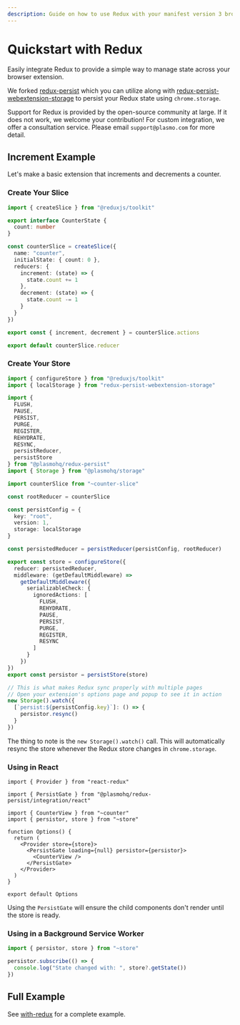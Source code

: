 ```yaml
---
description: Guide on how to use Redux with your manifest version 3 browser extension.
---
```



# Quickstart with Redux

Easily integrate Redux to provide a simple way to manage state across your browser extension.

We forked [redux-persist](https://github.com/plasmo-foss/redux-persist) which you can utilize along with [redux-persist-webextension-storage](https://www.npmjs.com/package/redux-persist-webextension-storage) to persist your Redux state using `chrome.storage`.

<Callout emoji="⚠️">

Support for Redux is provided by the open-source community at large. If it does not work, we welcome your contribution! For custom integration, we offer a consultation service. Please email `support@plasmo.com` for more detail.

</Callout>

## Increment Example

Let's make a basic extension that increments and decrements a counter.

### Create Your Slice

```ts filename="counter-slice.ts"
import { createSlice } from "@reduxjs/toolkit"

export interface CounterState {
  count: number
}

const counterSlice = createSlice({
  name: "counter",
  initialState: { count: 0 },
  reducers: {
    increment: (state) => {
      state.count += 1
    },
    decrement: (state) => {
      state.count -= 1
    }
  }
})

export const { increment, decrement } = counterSlice.actions

export default counterSlice.reducer
```

### Create Your Store

```ts filename="store.ts"
import { configureStore } from "@reduxjs/toolkit"
import { localStorage } from "redux-persist-webextension-storage"

import {
  FLUSH,
  PAUSE,
  PERSIST,
  PURGE,
  REGISTER,
  REHYDRATE,
  RESYNC,
  persistReducer,
  persistStore
} from "@plasmohq/redux-persist"
import { Storage } from "@plasmohq/storage"

import counterSlice from "~counter-slice"

const rootReducer = counterSlice

const persistConfig = {
  key: "root",
  version: 1,
  storage: localStorage
}

const persistedReducer = persistReducer(persistConfig, rootReducer)

export const store = configureStore({
  reducer: persistedReducer,
  middleware: (getDefaultMiddleware) =>
    getDefaultMiddleware({
      serializableCheck: {
        ignoredActions: [
          FLUSH,
          REHYDRATE,
          PAUSE,
          PERSIST,
          PURGE,
          REGISTER,
          RESYNC
        ]
      }
    })
})
export const persistor = persistStore(store)

// This is what makes Redux sync properly with multiple pages
// Open your extension's options page and popup to see it in action
new Storage().watch({
  [`persist:${persistConfig.key}`]: () => {
    persistor.resync()
  }
})
```

The thing to note is the `new Storage().watch()` call. This will automatically resync the store whenever the Redux store changes in `chrome.storage`.

### Using in React

```tsx filename="options.tsx"
import { Provider } from "react-redux"

import { PersistGate } from "@plasmohq/redux-persist/integration/react"

import { CounterView } from "~counter"
import { persistor, store } from "~store"

function Options() {
  return (
    <Provider store={store}>
      <PersistGate loading={null} persistor={persistor}>
        <CounterView />
      </PersistGate>
    </Provider>
  )
}

export default Options
```

Using the `PersistGate` will ensure the child components don't render until the store is ready.

### Using in a Background Service Worker

```ts filename="background.ts"
import { persistor, store } from "~store"

persistor.subscribe(() => {
  console.log("State changed with: ", store?.getState())
})
```

## Full Example

See [with-redux](https://github.com/PlasmoHQ/examples/tree/main/with-redux) for a complete example.

